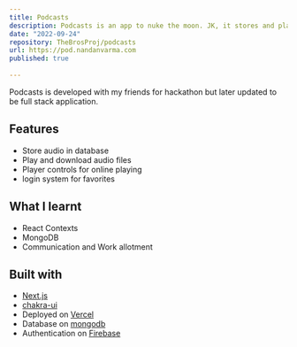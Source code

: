 ```yaml
---
title: Podcasts
description: Podcasts is an app to nuke the moon. JK, it stores and plays podcasts
date: "2022-09-24"
repository: TheBrosProj/podcasts
url: https://pod.nandanvarma.com
published: true
  
---
```


Podcasts is developed with my friends for hackathon but later updated to be full stack application.

## Features

- Store audio in database
- Play and download audio files
- Player controls for online playing
- login system for favorites

## What I learnt

- React Contexts
- MongoDB
- Communication and Work allotment

## Built with

- [Next.js](https://nextjs.org)
- [chakra-ui](https://chakra-ui.com)
- Deployed on [Vercel](https://vercel.com)
- Database on [mongodb](https://www.mongodb.com)
- Authentication on [Firebase](https://firebase.google.com)
